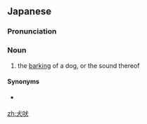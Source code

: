 ==Japanese==
{{ja-kanjitab|けん|はい|k2=ばい|r=y|yomi=o}}

===Pronunciation===
{{ja-pron|yomi=o|けんばい}}

===Noun===
{{ja-noun|けんばい}}

# the [[barking]] of a dog, or the sound thereof

====Synonyms====
* {{sense|the barking of a dog, or the sound thereof}} {{ja-r|狗吠|くはい}}

[[zh:犬吠]]